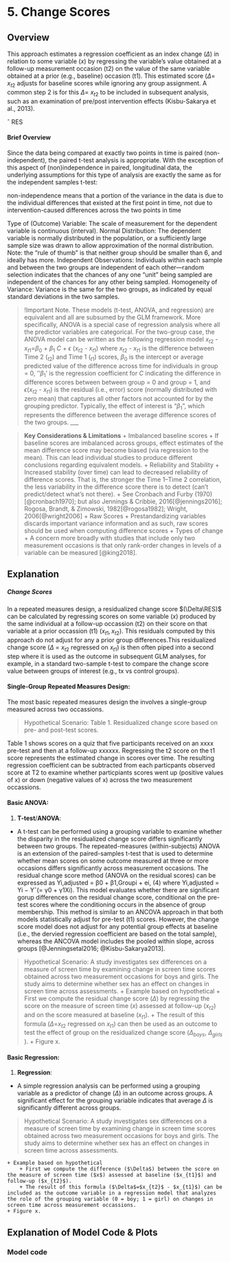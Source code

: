 # 5. Change Scores

## Overview
This approach estimates a regression coefficient as an index change ($\Delta$\RES) in relation to some variable ($x$) by regressing the variable's value obtained at a follow-up measurement occasion (t2) on the value of the same variable obtained at a prior (e.g., baseline) occasion (t1). This estimated score ($\Delta$\RES = $x_{t2}$ adjusts for baseline scores while ignoring any group assignment. A common step 2 is for this $\Delta$\RES = $x_{t2}$ to be included in subsequent analysis, such as an examination of pre/post intervention effects (Kisbu-Sakarya et al., 2013).

ˆ RES

#### Brief Overview
Since the data being compared at exactly two points in time is paired (non-independent), the paired t-test analysis is appropriate. With the exception of this aspect of (non)independence in paired, longitudinal data, the underlying assumptions for this type of analysis are exactly the same as for the independent samples t-test:

non-independence means that a portion of the variance in the data is due to the individual differences that existed at the first point in time, not due to intervention-caused differences across the two points in time

Type of (Outcome) Variable: The scale of measurement for the dependent variable is continuous (interval).
Normal Distribution: The dependent variable is normally distributed in the population, or a sufficiently large sample size was drawn to allow approximation of the normal distribution. Note: the “rule of thumb” is that neither group should be smaller than 6, and ideally has more.
Independent Observations: Individuals within each sample and between the two groups are independent of each other—random selection indicates that the chances of any one “unit” being sampled are independent of the chances for any other being sampled.
Homogeneity of Variance: Variance is the same for the two groups, as indicated by equal standard deviations in the two samples.

> !Important Note.
>These models (t-test, ANOVA, and regression) are equivalent and all are subsumed by the GLM framework. More specifically, ANOVA is a special case of regression analysis where all the predictor variables are categorical. For the two-group case, the ANOVA model can be written as the following regression model $x_{t2}$ - $x_{t1}$=$β_0$ + $β_1$ *C* + $\epsilon$ ($x_{t2}$ - $x_{t1}$) where $x_{t2}$ - $x_{t1}$ is the difference between Time 2 ($_{t2}$) and Time 1 ($_{t1}$) scores, $β_0$  is the intercept or average predicted value of the difference across time for individuals in group = 0, ''$β_1$' is the regression coefficient for *C* indicating the difference in difference scores between between group = 0 and group = 1, and $\epsilon$($x_{t2}$ - $x_{t1}$) is the residual (i.e., error) score (normally distributed with zero mean) that captures all other factors not accounted for by the grouping predictor. Typically, the effect of interest is "$β_1$", which represents the difference between the average difference scores of the two groups. 
___

>**Key Considerations & Limitations**
>+ Imbalanced baseline scores
>	+ If baseline scores are imbalanced across groups, effect estimates of the mean difference score may become biased (via regression to the mean). This can lead individual studies to produce different conclusions regarding equivalent models.
>+ Reliability and Stability
>	+ Increased stability (over time) can lead to decreased reliability of difference scores. That is, the stronger the Time 1–Time 2 correlation, the less variability in the difference score there is to detect (can't predict/detect what's not there).
		+ See Cronbach and Furby (1970)[@cronbach1970]; but also Jennings & Cribbie, 2016[@jennings2016]; Rogosa, Brandt, & Zimowski, 1982[@rogosa1982]; Wright, 2006[@wright2006]
	+ Raw Scores
		+ Prestandardizing variables discards important variance information and as such, raw scores should be used when computing difference scores 
	+ Types of change
	+ A concern more broadly with studies that include only two measurement occasions is that only rank-order changes in levels of a variable can be measured [@king2018]. 

## Explanation
##### Change Scores
In a repeated measures design, a residualized change score $(\Delta\RES)$ can be calculated by regressing scores on some variable ($x$) produced by the same individual at a follow-up occassion (t2) on their score on that variable at a prior occassion (t1) $(x_{t1}, x_{t2})$. This residuals computed by this approach do not adjust for any a prior group differences.This residualized change score ($\Delta$ = $x_{t2}$ regressed on $x_{t1}$) is then often piped into a second step where it is used as the outcome in subsequent GLM analyses, for example, in a standard two-sample t-test to compare the change score value between groups of interest (e.g., tx vs control groups).

#### **Single-Group Repeated Measures Design:**
The most basic repeated measures design the involves a single-group measured across two occassions. 

> Hypothetical Scenario:
Table 1. Residualized change score based on pre- and post-test scores.

Table 1 shows scores on a quiz that five participants received on an xxxx pre-test and then at a follow-up xxxxxx. Regressing the t2 score on the t1 score represents the estimated change in scores over time. The resulting regression coefficient can be subtracted from each particpants observed score at T2 to examine whether particpiants scores went up (positive values of x) or down (negative values of x) across the two measurement occassions. 

#### **Basic ANOVA:**
1) **T-test**/**ANOVA**:
+ A t-test can be performed using a grouping variable to examine whether the disparity in the residualized change score differs significantly between two groups. The repeated-measures (within-subjects) ANOVA is an extension of the paired-samples t-test that is used to determine whether mean scores on some outcome measured at three or more occasions differs significantly across measurement occasions. The residual change score method (ANOVA on the residual scores) can be expressed as Yi,adjusted = β0 + β1,Groupi + ei, (4) where Yi,adjusted = Yi − Yˆ(= γ0 + γ1Xi). This model evaluates whether there are significant gorup differences on the residual change score, conditional on the pre-test scores where the conditioning occurs in the absence of group membership. This method is similar to an ANCOVA approach in that both models statistically adjust for pre-test (t1) scores. However, the change score model does not adjust for any potential group effects at baseline
(i.e., the dervied regression coefficient are based on the total sample), whereas the ANCOVA model includes the pooled within slope, across groups [@Jenningsetal2016; @Kisbu-Sakarya2013]. 

> Hypothetical Scenario:
> 	A study investigates sex differences on a measure of screen time by examining change in screen time scores obtained across two measurement occasions for boys and girls. The study aims to determine whether sex has an effect on changes in screen time across assessments.
+ Example based on hypothetical 
		+ First we compute the residual change score ($\Delta$) by regressing the score on the measure of screen time ($x$) assessed at follow-up ($x_{t2}$) and on the score measured at baseline ($x_{t1}$). 
		+ The result of this formula ($\Delta$=$x_{t2}$ regressed on $x_{t1}$) can then be used as an outcome to test the effect of group on the residualized change score ($\Delta_{boys}$,  $\Delta_{girls}$ ). 
		+ Figure x.

#### **Basic Regression:**
1) **Regression**:

+  A simple regression analysis can be performed using a grouping variable as a predictor of change ($\Delta$) in an outcome across groups. A significant effect for the grouping variable indicates that average $\Delta$ is significantly different across groups.

> Hypothetical Scenario:
> 	A study investigates sex differences on a measure of screen time by examining change in screen time scores obtained across two measurement occasions for boys and girls. The study aims to determine whether sex has an effect on changes in screen time across assessments.

	+ Example based on hypothetical
		+ First we compute the difference ($\Delta$) between the score on the measure of screen time ($x$) assessed at baseline ($x_{t1}$) and follow-up ($x_{t2}$). 
		+ The result of this formula ($\Delta$=$x_{t2}$ - $x_{t1}$) can be included as the outcome variable in a regression model that analyzes the role of the grouping variable (0 = boy; 1 = girl) on changes in screen time across measurement occassions.
	+ Figure x.

## Explanation of Model Code & Plots
### Model code

